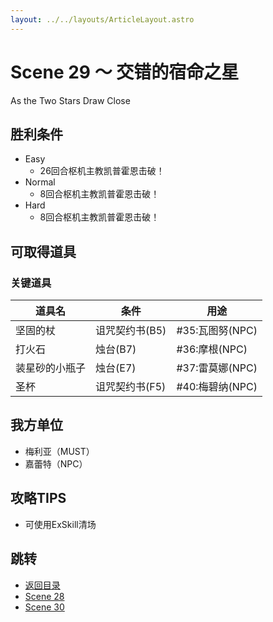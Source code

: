 ```yaml
---
layout: ../../layouts/ArticleLayout.astro
---
```

# Scene 29 ～ 交错的宿命之星  

As the Two Stars Draw Close

## 胜利条件 

- Easy
  - 26回合枢机主教凯普霍恩击破！
- Normal
  - 8回合枢机主教凯普霍恩击破！
- Hard
  - 8回合枢机主教凯普霍恩击破！

## 可取得道具 

### 关键道具

|道具名|条件|用途|
|---|---|---|
|坚固的杖|诅咒契约书(B5)|#35:瓦图努(NPC)|
|打火石|烛台(B7)|#36:摩根(NPC)|
|装星砂的小瓶子|烛台(E7)|#37:雷莫娜(NPC)|
|圣杯|诅咒契约书(F5)|#40:梅碧纳(NPC)|

## 我方单位 

- 梅利亚（MUST）
- 嘉蕾特（NPC）

## 攻略TIPS 

- 可使用ExSkill清场

## 跳转

- [返回目录](../mellia)
- [Scene 28](./2-28)
- [Scene 30](./2-30)